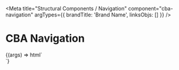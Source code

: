 
<Meta
  title="Structural Components / Navigation"
  component="cba-navigation"
   argTypes={{
    brandTitle: 'Brand Name',
    linksObjs: []
  }}
/>

# CBA Navigation

<Canvas withSource="open">
  <Story
    name="Navigation"
    component="cba-navigation"
    args={{
      brandTitle: 'Code By Alex',
      linksObjs: [{
        title: 'ABOUT',
        url: 'https://www.google.com'  
      },
      {
        title: 'ABILITIES',
        url: 'https://www.google.com'  
      },
      {
        title: 'EXPERIENCE',
        url: 'https://www.google.com'  
      },
      {
        title: 'SPEAKING',
        url: 'https://www.google.com'  
      },
      {
        title: 'CONTACT',
        url: 'https://www.google.com'  
      }]
    }}
  >
    {(args) => html`
      <div>
        <cba-navigation class="hello" brandName="${args.brandTitle}" links="${JSON.stringify(args.linksObjs)}"></cba-navigation>
        </div>
    `}
  </Story>
</Canvas>

<ArgsTable story="Button - primary" />
